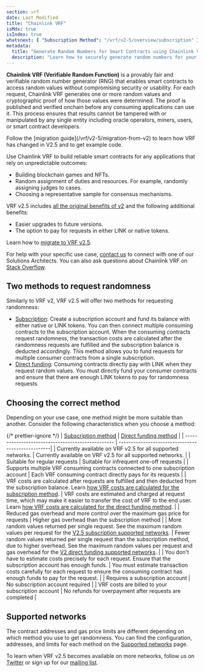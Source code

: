 ```yaml
---
section: vrf
date: Last Modified
title: "Chainlink VRF"
isMdx: true
isIndex: true
whatsnext: { "Subscription Method": "/vrf/v2-5/overview/subscription" }
metadata:
  title: "Generate Random Numbers for Smart Contracts using Chainlink VRF"
  description: "Learn how to securely generate random numbers for your smart contract with Chainlink VRF (an RNG). This guide uses Solidity code examples."
---
```



<VrfCommon callout="security" />

**Chainlink VRF (Verifiable Random Function)** is a provably fair and verifiable random number generator (RNG) that enables smart contracts to access random values without compromising security or usability. For each request, Chainlink VRF generates one or more random values and cryptographic proof of how those values were determined. The proof is published and verified onchain before any consuming applications can use it. This process ensures that results cannot be tampered with or manipulated by any single entity including oracle operators, miners, users, or smart contract developers.

<Aside type="note" title="Migrate to V2.5">
  Follow the [migration guide](/vrf/v2-5/migration-from-v2) to learn how VRF has changed in V2.5 and to get example
  code.
</Aside>

Use Chainlink VRF to build reliable smart contracts for any applications that rely on unpredictable outcomes:

- Building blockchain games and NFTs.
- Random assignment of duties and resources. For example, randomly assigning judges to cases.
- Choosing a representative sample for consensus mechanisms.

VRF v2.5 includes [all the original benefits of v2](https://blog.chain.link/vrf-v2-mainnet-launch/) and the following additional benefits:

- Easier upgrades to future versions.
- The option to pay for requests in either LINK or native tokens.

Learn how to [migrate to VRF v2.5](/vrf/v2-5/migration-from-v2).

For help with your specific use case, [contact us](https://chain.link/contact) to connect with one of our Solutions Architects. You can also ask questions about Chainlink VRF on [Stack Overflow](https://stackoverflow.com/questions/ask?tags=chainlink).

## Two methods to request randomness

Similarly to VRF v2, VRF v2.5 will offer two methods for requesting randomness:

- [Subscription](/vrf/v2-5/overview/subscription): Create a subscription account and fund its balance with either native or LINK tokens. You can then connect multiple consuming contracts to the subscription account. When the consuming contracts request randomness, the transaction costs are calculated after the randomness requests are fulfilled and the subscription balance is deducted accordingly. This method allows you to fund requests for multiple consumer contracts from a single subscription.
- [Direct funding](/vrf/v2-5/overview/direct-funding): Consuming contracts directly pay with LINK when they request random values. You must directly fund your consumer contracts and ensure that there are enough LINK tokens to pay for randomness requests.

## Choosing the correct method

Depending on your use case, one method might be more suitable than another. Consider the following characteristics when you choose a method:

{/* prettier-ignore */}
| [Subscription method](/vrf/v2-5/overview/subscription) | [Direct funding method](/vrf/v2-5/overview/direct-funding) |
| ------------------------------------------------- | --------------------------------------------------|
| Currently available on VRF v2.5 for all supported networks. | Currently available on VRF v2.5 for all supported networks. |
| Suitable for regular requests | Suitable for infrequent one-off requests |
| Supports multiple VRF consuming contracts connected to one subscription account | Each VRF consuming contract directly pays for its requests |
| VRF costs are calculated after requests are fulfilled and then deducted from the subscription balance. Learn [how VRF costs are calculated for the subscription method](/vrf/v2-5/overview/subscription). | VRF costs are estimated and charged at request time, which may make it easier to transfer the cost of VRF to the end user. Learn [how VRF costs are calculated for the direct funding method](/vrf/v2-5/overview/direct-funding). |
| Reduced gas overhead and more control over the maximum gas price for requests | Higher gas overhead than the subscription method |
| More random values returned per single request. See the maximum random values per request for the [V2.5 subscription supported networks](/vrf/v2-5/supported-networks#configurations). | Fewer random values returned per single request than the subscription method, due to higher overhead. See the maximum random values per request and gas overhead for the [V2 direct funding supported networks](/vrf/v2-5/supported-networks#configurations). |
| You don't have to estimate costs precisely for each request. Ensure that the subscription account has enough funds. | You must estimate transaction costs carefully for each request to ensure the consuming contract has enough funds to pay for the request. |
| Requires a subscription account | No subscription account required |
| VRF costs are billed to your subscription account | No refunds for overpayment after requests are completed |

## Supported networks

The contract addresses and gas price limits are different depending on which method you use to get randomness. You can find the configuration, addresses, and limits for each method on the [Supported networks](/vrf/v2-5/supported-networks) page.

To learn when VRF v2.5 becomes available on more networks, follow us on [Twitter](https://twitter.com/chainlink) or sign up for our [mailing list](/resources/developer-communications?parent=vrf).
